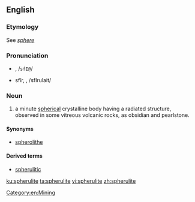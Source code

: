 ==English==

===Etymology===
See ''[[sphere]]''

===Pronunciation===
* {{a|RP}} {{IPAchar|/sfɪəruːlait/}}, /<tt>sfI@</tt>/
* {{a|US}} sfîr, {{IPAchar|/sfɪrjuːlait/}}, /sfIrulait/

===Noun===
{{wikipedia}}
{{en-noun}}

# a minute [[spherical]] crystalline body having a radiated structure, observed in some vitreous volcanic rocks, as obsidian and pearlstone.

====Synonyms====
* [[spherolithe]]

====Derived terms====
* [[spherulitic]]

[[Category:en:Mining]]

[[ku:spherulite]]
[[ta:spherulite]]
[[vi:spherulite]]
[[zh:spherulite]]